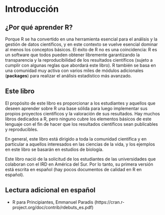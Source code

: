 # Introducción {#intro}

## ¿Por qué aprender R?
Porque R se ha convertido en una herramienta esencial para el análisis y la gestión de datos científicos, y en este contexto se vuelve esencial dominar al menos los conceptos básicos. El éxito de R no es una coincidencia: R es un software que todos pueden obtener libremente garantizando la transparencia y la reproducibilidad de los resultados científicos (sujeto a cumplir con algunas reglas que abordará este libro). R también se basa en una comunidad muy activa con varios miles de módulos adicionales (**packages**) para realizar el análisis estadístico más avanzado.

## Este libro
El propósito de este libro es proporcionar a los estudiantes y aquellos que deseen aprender sobre R una base sólida para luego implementar sus propios proyectos científicos y la valoración de sus resultados. Hay muchos libros dedicados a R, pero ninguno cubre los elementos básicos de este lenguaje con el fin de hacer que los resultados científicos sean publicables y reproducibles.

En general, este libro está dirigido a toda la comunidad científica y en particular a aquellos interesados en las ciencias de la vida, y los ejemplos en este libro se basarán en estudios de biología.

Este libro nació de la solicitud de los estudiantes de las universidades que colaboran con el IRD en América del Sur. Por lo tanto, su primera versión está escrita en español (hay pocos documentos de calidad en R en español). 

## Lectura adicional en español

* R para Principiantes, Emmanuel Paradis (https://cran.r-project.org/doc/contrib/rdebuts_es.pdf)
